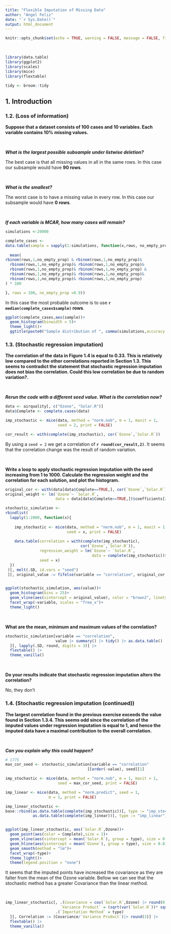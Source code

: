 ```yaml
---
title: "Flexible Imputation of Missing Data"
author: "Angel Feliz"
date: "`r Sys.Date()`"
output: html_document
---
```


```r
knitr::opts_chunk$set(echo = TRUE, warning = FALSE, message = FALSE, fig.align = "center")
```

</br>

```r
library(data.table)
library(ggplot2)
library(scales)
library(mice)
library(flextable)

tidy <- broom::tidy
```

## 1. Introduction

### 1.2. (Loss of information)

**Suppose that a dataset consists of 100 cases and 10 variables. Each variable contains 10% missing values.**

</br>

***What is the largest possible subsample under listwise deletion?***

The best case is that all missing values in all in the same rows. In this case our subsample would have **90 rows**.

</br>

***What is the smallest?***

The worst case is to have a missing value in every row. In this case our subsample would have **0 rows**.

</br>

***If each variable is MCAR, how many cases will remain?***

```r

simulations <-20000

complete_cases <-
data.table(sample = sapply(1:simulations, function(x,rows, no_empty_prop){
  
  mean(
rbinom(rows,1,no_empty_prop) & rbinom(rows,1,no_empty_prop)& 
  rbinom(rows,1,no_empty_prop)& rbinom(rows,1,no_empty_prop)& 
  rbinom(rows,1,no_empty_prop)& rbinom(rows,1,no_empty_prop) & 
  rbinom(rows,1,no_empty_prop)& rbinom(rows,1,no_empty_prop)& 
  rbinom(rows,1,no_empty_prop)& rbinom(rows,1,no_empty_prop)
) * 100

}, rows = 100, no_empty_prop =0.9))

```

In this case the most probable outcome is to use **`r median(complete_cases$sample)` rows**.

```r

ggplot(complete_cases,aes(sample))+
  geom_histogram(binwidth = 5)+
  theme_light()+
  ggtitle(paste0("Sample distribution of ", comma(simulations,accuracy = 1)," simulations"))

```


### 1.3. (Stochastic regression imputation) 

**The correlation of the data in Figure 1.4 is equal to 0.33. This is relatively low compared to the other correlations reported in Section 1.3. This seems to contradict the statement that stochastic regression imputation does not bias the correlation. Could this low correlation be due to random variation?.** 

</br>

***Rerun the code with a different seed value. What is the correlation now?***

```r
data <- airquality[, c("Ozone", "Solar.R")]
data$Complete <- complete.cases(data)

imp_stochastic <- mice(data, method = "norm.nob", m = 1, maxit = 1,
                       seed = 2, print = FALSE)

cor_result <- with(complete(imp_stochastic), cor(`Ozone`,`Solar.R`))

```

By using a `seed = 2` we get a correlation of **`r round(cor_result,2)`**. It seems that the correlation change was the result of random variation.

</br>

**Write a loop to apply stochastic regression imputation with the seed increasing from 1 to 1000. Calculate the regression weight and the correlation for each solution, and plot the histogram.**

```r

original_cor <- with(data[data$Complete==TRUE,], cor(`Ozone`,`Solar.R`))
original_weight <- lm(`Ozone`~ `Solar.R`, 
                      data = data[data$Complete==TRUE,])$coefficients[2]

stochastic_simulation <-
rbindlist(
  lapply(1:2000, function(x){
    
    imp_stochastic <- mice(data, method = "norm.nob", m = 1, maxit = 1,
                           seed = x, print = FALSE)
    
    data.table(correlation = with(complete(imp_stochastic),
                                 cor(`Ozone`,`Solar.R`)),
               regression_weight = lm(`Ozone`~ `Solar.R`, 
                                      data = complete(imp_stochastic))$coefficients[2],
               seed = x)
  })
 )[, melt(.SD, id.vars = "seed")
 ][, original_value := fifelse(variable == "correlation", original_cor, original_weight)]


ggplot(stochastic_simulation, aes(value))+
  geom_histogram(bins = 25)+
  geom_vline(aes(xintercept = original_value), color = "brown2", linetype = 5)+
  facet_wrap(~variable, scales = "free_x")+
  theme_light()

```

</br>

**What are the mean, minimum and maximum values of the correlation?**

```r
stochastic_simulation[variable == "correlation", 
                      value |> summary() |> tidy() |> as.data.table()
  ][, lapply(.SD, round, digits = 3)] |>
  flextable() |>
  theme_vanilla()
```

</br>

**Do your results indicate that stochastic regression imputation alters the correlation?**

No, they don't

### 1.4. (Stochastic regression imputation (continued)) 

**The largest correlation found in the previous exercise exceeds the value found in Section 1.3.4. This seems odd since the correlation of the imputed values under regression imputation is equal to 1, and hence the imputed data have a maximal contribution to the overall correlation.**

</br>

***Can you explain why this could happen?***

```r
# 1775
max_cor_seed <- stochastic_simulation[variable == "correlation"
                                    ][order(-value), seed][1]

imp_stochastic <- mice(data, method = "norm.nob", m = 1, maxit = 1,
                       seed = max_cor_seed, print = FALSE)

imp_linear <- mice(data, method = "norm.predict", seed = 1,
                   m = 1, print = FALSE)

imp_linear_stochastic <-
base::rbind(as.data.table(complete(imp_stochastic))[, type := "imp_stochastic"],
            as.data.table(complete(imp_linear))[, type := "imp_linear"])


ggplot(imp_linear_stochastic, aes(`Solar.R`,Ozone))+
  geom_point(aes(color = Complete),size = 2)+
  geom_vline(aes(xintercept = mean(`Solar.R`), group = type), size = 0.8)+
  geom_hline(aes(yintercept = mean(`Ozone`), group = type), size = 0.8)+
  geom_smooth(method = "lm")+
  facet_wrap(~type)+
  theme_light()+
  theme(legend.position = "none")

```

It seems that the imputed points have increased the covariance as they are falter from the mean of the Ozone variable. Bellow we can see that the stochastic method has a greater Covariance than the linear method.

</br>

```r
imp_linear_stochastic[, .(Covariance = cov(`Solar.R`,Ozone) |> round(0),
                        `Variance Product` = (sqrt(var(`Solar.R`))* sqrt(var(Ozone)))|> round(0)),
                      .(`Importation Method` = type)
  ][, Correlation := (Covariance/`Variance Product`)|> round(3)] |>
  flextable() |>
  theme_vanilla()
```
